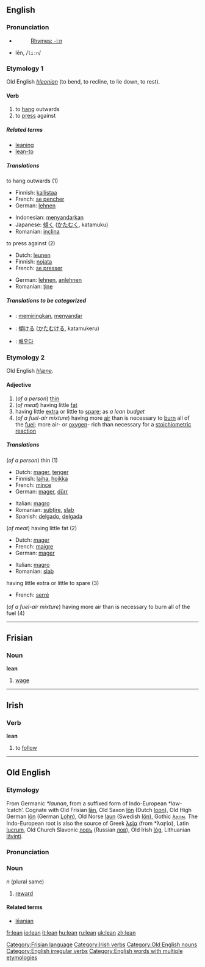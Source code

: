 ==English==

===Pronunciation===
*{{IPA|/liːn/}}
*:[[Rhymes:English:-iːn|Rhymes: -iːn]]
*lēn, /<tt>li:n</tt>/

===Etymology 1===
Old English ''[[hleonian]]'' (to bend, to recline, to lie down, to rest).
====Verb====
{{irregverb|'''to lean'''|'''[[leans]]'''|'''[[leant]] '''or''' [[leaned]]'''|'''[[leant]] '''or''' [[leaned]]'''|'''[[leaning]]'''}}

# to [[hang]] outwards
# to [[press]] against

=====Related terms=====
*[[leaning]]
*[[lean-to]]

=====Translations=====
;to hang outwards (1)
{{top}}
*Finnish: [[kallistaa]]
*French: [[pencher|se pencher]]
*German: [[lehnen]]
{{mid}}
*Indonesian: [[sandar|menyandarkan]]
*Japanese: [[傾く]] ([[かたむく]], katamuku)
*Romanian: [[inclina]]
{{bottom}}

;to press against (2)
{{top}}
*Dutch: [[leunen]]
*Finnish: [[nojata]]
*French: [[presser|se presser]]
{{mid}}
*German: [[lehnen]], [[anlehnen]]
*Romanian: [[ţine]]
{{bottom}}

=====Translations to be categorized=====
{{checktrans}}

*{{ttbc|Indonesian}}: [[miring|memiringkan]], [[sandar|menyandar]]
*{{ttbc|Japanese}}: [[傾ける]] ([[かたむける]], katamukeru)

*{{ttbc|Korean}}: [[배우다]]


===Etymology 2===
Old English ''[[hlæne]]''.
====Adjective====
{{en-ad2|'''lean'''|'''[[leaner]]'''|'''[[leanest]]'''}}

#(''of a person'') [[thin]]
#(''of meat'') having little [[fat]]
#having little [[extra]] or little to [[spare]]; as ''a lean budget''
#(''of a fuel-air mixture'') having more [[air]] than is necessary to [[burn]] all of the [[fuel]]; more air- or [[oxygen]]- rich than necessary for a [[stoichiometric]] [[reaction]]

=====Translations=====
;(''of a person'') thin (1)
{{top}}
*Dutch: [[mager]], [[tenger]]
*Finnish: [[laiha]], [[hoikka]]
*French: [[mince]]
*German: [[mager]], [[dürr]]
{{mid}}
*Italian: [[magro]]
*Romanian: [[subţire]], [[slab]]
*Spanish: [[delgado]], [[delgada]]
{{bottom}}

;(''of meat'') having little fat (2)
{{top}}
*Dutch: [[mager]]
*French: [[maigre]]
*German: [[mager]]
{{mid}}
*Italian: [[magro]]
*Romanian: [[slab]]
{{bottom}}

;having little extra or little to spare (3)
{{top}}
*French: [[serré]]
{{mid}}
{{bottom}}

;(''of a fuel-air mixture'') having more air than is necessary to burn all of the fuel (4)
{{top}}
{{mid}}
{{bottom}}

----

==Frisian==
===Noun===
'''lean'''

# [[wage]]

[[Category:Frisian language]]

----

==Irish==
===Verb===
'''lean'''

# to [[follow]]

[[Category:Irish verbs]]

----

==Old English==
===Etymology===
From Germanic ''*launan'', from a suffixed form of Indo-European ''*law-'' ‘catch’.  Cognate with Old Frisian [[lan|lān]], Old Saxon [[lon|lōn]] (Dutch [[loon#Dutch|loon]]), Old High German [[lon|lōn]] (German [[Lohn]]), Old Norse [[laun]] (Swedish [[lön]]), Gothic [[𐌻𐌰𐌿𐌽]].  The Indo-European root is also the source of Greek [[λεία]] (from *λαϝία), Latin [[lucrum]], Old Church Slavonic [[ловъ]] (Russian [[лов]]), Old Irish [[lóg]], Lithuanian [[lãvinti]].

===Pronunciation===
{{IPA|/'læ:an/}}

===Noun===
{{Unicode|'''lēan'''}} ''n'' (plural same)
# [[reward]]

====Related terms====
*[[leanian|lēanian]]

[[Category:Old English nouns]]
[[Category:English irregular verbs]]
[[Category:English words with multiple etymologies]]

[[fr:lean]]
[[io:lean]]
[[it:lean]]
[[hu:lean]]
[[ru:lean]]
[[uk:lean]]
[[zh:lean]]
